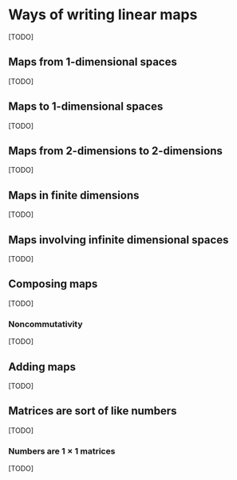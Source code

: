 # Ways of writing linear maps

[TODO]

## Maps from 1-dimensional spaces

[TODO]

## Maps to 1-dimensional spaces

[TODO]

## Maps from 2-dimensions to 2-dimensions

[TODO]

## Maps in finite dimensions

[TODO]

## Maps involving infinite dimensional spaces

[TODO]

## Composing maps

[TODO]

### Noncommutativity

[TODO]

## Adding maps

[TODO]

## Matrices are sort of like numbers

[TODO]

### Numbers are $1 \times 1$ matrices

[TODO]